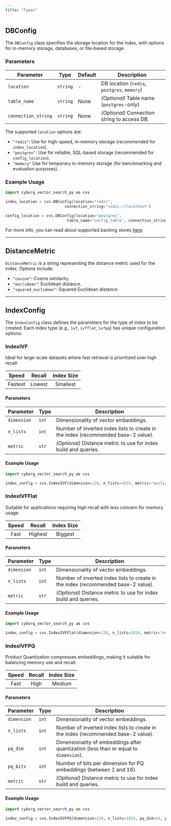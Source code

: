 ```yaml
---
title: "Types"
---
```


## DBConfig

The `DBConfig` class specifies the storage location for the index, with options for in-memory storage, databases, or file-based storage.

### Parameters

| Parameter | Type | Default | Description |
|-------------------|----------------------------------|--------------|--------------------------------------------------------------------|
| `location` | `string` | - | DB location (`redis`, `postgres`, `memory`) |
| `table_name` | `string` | None | _(Optional)_ Table name (`postgres`-only) |
| `connection_string` | `string` | None | _(Optional)_ Connection string to access DB. |

The supported `location` options are:

- `"redis"`: Use for high-speed, in-memory storage (recommended for `index_location`).
- `"postgres"`: Use for reliable, SQL-based storage (recommended for `config_location`).
- `"memory"` Use for temporary in-memory storage (for benchmarking and evaluation purposes).

### Example Usage

```python
import cyborg_vector_search_py as cvs

index_location = cvs.DBConfig(location="redis",
                          connection_string="redis://localhost")

config_location = cvs.DBConfig(location="postgres",
                           table_name="config_table", connection_string="host=localhost dbname=postgres")
```

For more info, you can read about supported backing stores [here](../../guides/get-started/about#backing-stores).

---

## DistanceMetric

`DistanceMetric` is a string representing the distance metric used for the index. Options include:

- `"cosine"`: Cosine similarity.
- `"euclidean"`: Euclidean distance.
- `"squared_euclidean"`: Squared Euclidean distance.

---

## IndexConfig

The `IndexConfig` class defines the parameters for the type of index to be created. Each index type (e.g., `ivf`, `ivfflat`, `ivfpq`) has unique configuration options:

### IndexIVF

Ideal for large-scale datasets where fast retrieval is prioritized over high recall:

|  Speed  | Recall | Index Size |
| :-----: | :----: | :--------: |
| Fastest | Lowest |  Smallest  |

#### Parameters

| Parameter | Type | Description |
|--------------|-------------------------|---------------------------------------|
| `dimension` | `int` | Dimensionality of vector embeddings. |
| `n_lists` | `int` | Number of inverted index lists to create in the index (recommended base-2 value).|
| `metric` | `str` | _(Optional)_ Distance metric to use for index build and queries. |


#### Example Usage

```python
import cyborg_vector_search_py as cvs

index_config = cvs.IndexIVF(dimension=128, n_lists=1024, metric="euclidean")
```

### IndexIVFFlat

Suitable for applications requiring high recall with less concern for memory usage:

| Speed | Recall  | Index Size |
| :---: | :-----: | :--------: |
| Fast  | Highest |  Biggest   |

#### Parameters

| Parameter | Type | Description |
|--------------|-------------------------------|-------------------------------------------------------------------------------|
| `dimension` | `int` | Dimensionality of vector embeddings. |
| `n_lists` | `int` | Number of inverted index lists to create in the index (recommended base-2 value).|
| `metric` | `str` | _(Optional)_ Distance metric to use for index build and queries. |

#### Example Usage

```python
import cyborg_vector_search_py as cvs

index_config = cvs.IndexIVFFlat(dimension=128, n_lists=1024, metric="euclidean")
```

### IndexIVFPQ

Product Quantization compresses embeddings, making it suitable for balancing memory use and recall:

| Speed | Recall | Index Size |
| :---: | :----: | :--------: |
| Fast  |  High  |   Medium   |

#### Parameters

| Parameter | Type | Description |
|--------------|-------------------------------|-------------------------------------------------------------------------------|
| `dimension` | `int` | Dimensionality of vector embeddings. |
| `n_lists` | `int` | Number of inverted index lists to create in the index (recommended base-2 value).|
| `pq_dim` | `int` | Dimensionality of embeddings after quantization (less than or equal to `dimension`). |
| `pq_bits` | `int` | Number of bits per dimension for PQ embeddings (between 1 and 16). |
| `metric` | `str` | _(Optional)_ Distance metric to use for index build and queries. |

#### Example Usage

```python
import cyborg_vector_search_py as cvs

index_config = cvs.IndexIVFPQ(dimension=128, n_lists=1024, pq_dim=64, pq_bits=8, metric="euclidean")
```